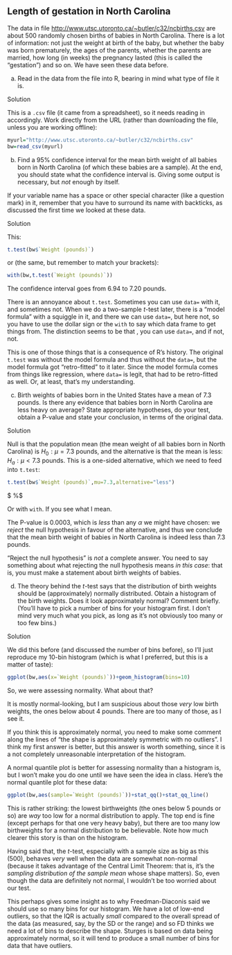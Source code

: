 ##  Length of gestation in North Carolina


 The data in file
[http://www.utsc.utoronto.ca/~butler/c32/ncbirths.csv](http://www.utsc.utoronto.ca/~butler/c32/ncbirths.csv) are about
500 randomly chosen births of babies in North Carolina. There is a lot
of information: not just the weight at birth of the baby, but whether
the baby was born prematurely, the ages of the parents, whether the
parents are married, how long (in weeks) the pregnancy lasted (this is
called the "gestation") and so on. We have seen these data before.



(a) Read in the data from the file into R, bearing in mind what
type of file it is. 


Solution


This is a `.csv` file (it came from a spreadsheet), so it
needs reading in accordingly. Work directly from the URL (rather
than downloading the file, unless you are working offline):
```r
myurl="http://www.utsc.utoronto.ca/~butler/c32/ncbirths.csv"
bw=read_csv(myurl)
``` 



(b) Find a 95\% confidence interval for the mean birth weight of
all babies born in North Carolina (of which these babies are a
sample). At the end, you should state what the confidence interval is.
Giving some output is necessary, but *not* enough by itself.

If your variable name has a space or other special character (like a
question mark) in it, remember that you have to surround its name with
backticks, as discussed the first time we looked at these data.



Solution


This:

```r
t.test(bw$`Weight (pounds)`)  
``` 

or (the same, but remember to match your brackets):

```r
with(bw,t.test(`Weight (pounds)`))
``` 

The confidence interval goes from 6.94 to 7.20 pounds.

There is an annoyance about `t.test`. Sometimes you can use
`data=` with it, and sometimes not. When we do a two-sample
$t$-test later, there is a "model formula" with a squiggle in it,
and there we can use `data=`, but here not, so you have to use
the dollar sign or the `with` to say which data frame to get
things from. The distinction seems to be that \emph{if you are using a
model formula}, you can use `data=`, and if not, not.

This is one of those things that is a consequence of R's history. The
original `t.test` was without the model formula and thus
without the `data=`, but the model formula got "retro-fitted"
to it later. Since the model formula comes from things like
regression, where `data=` is legit, that had to be retro-fitted
as well. Or, at least, that's my understanding.





(c) Birth weights of babies born in the United States have a mean
of 7.3 pounds. Is there any evidence that babies born in North
Carolina are less heavy on average? State appropriate hypotheses, do your
test, obtain a P-value and state your conclusion, in terms of the
original data.



Solution


Null is that the population mean (the mean weight of all babies born
in North Carolina) is $H_0: \mu=7.3$ pounds, and the alternative  is
that the mean is less: $H_a: \mu<7.3$ pounds.\endnote{I
surreptitiously defined $\mu$ before using it, but you could start
with something like \emph{let $\mu$ be the mean weight of all babies
born in North Carolina}, and then use $\mu$ in your hypotheses,
which would be clearer in all honesty.}
This is a one-sided
alternative, which we need to feed into `t.test`:

```r
t.test(bw$`Weight (pounds)`,mu=7.3,alternative="less")
``` 
$ %$ 

Or with `with`. If you see what I mean.

The P-value is 0.0003, which is *less* than any $\alpha$ we might
have chosen: we *reject* the null hypothesis in favour of the
alternative, and thus we conclude that the mean birth weight of babies
in North Carolina
is indeed less than 7.3 pounds.

"Reject the null hypothesis" is *not* a complete answer. You
need to say something about what rejecting the null hypothesis means
*in this case*: that is, you must make a statement about birth
weights of babies.





(d) The theory behind the $t$-test says that the distribution of
birth weights should be (approximately) normally distributed. Obtain a
histogram of the birth weights. Does it look approximately normal?
Comment briefly. (You'll have to pick a number of bins for your
histogram first. I don't mind very much what you pick, as long as it's
not obviously too many or too few bins.)



Solution


We did this before (and discussed the number of bins before), so
I'll just reproduce my 10-bin histogram (which is what I preferred,
but this is a matter of taste):
```r
ggplot(bw,aes(x=`Weight (pounds)`))+geom_histogram(bins=10)
``` 

So, we were assessing normality. What about that?

It is mostly normal-looking, but I am suspicious about those
*very* low birth weights, the ones below about 4 pounds. There
are too many of those, as I see it.

If you think this is approximately normal, you need to make some
comment along the lines of "the shape is approximately symmetric with no outliers". 
I think my first answer is better, but this answer is
worth something, since it is a not completely unreasonable
interpretation of the histogram.

A normal quantile plot is better for assessing normality
than a histogram is, but I won't make you do one until we have seen
the idea in class. Here's the normal quantile plot for these data:

```r
ggplot(bw,aes(sample=`Weight (pounds)`))+stat_qq()+stat_qq_line()
``` 

This is rather striking: the lowest birthweights (the ones below 5
pounds or so) are *way* too low for a normal distribution to
apply. The top end is fine (except perhaps for that one very heavy
baby), but there are too many low birthweights for a normal
distribution to be believable. Note how much clearer this story is
than on the histogram.

Having said that, the $t$-test, especially with a sample size as big
as this (500), behaves *very* well when the data are somewhat
non-normal (because it takes advantage of the Central Limit Theorem:
that is, it's the *sampling distribution of the sample mean*
whose shape matters). So, even though the data are definitely not
normal, I wouldn't be too worried about our test.

This perhaps gives some insight as to why Freedman-Diaconis said we
should use so many bins for our histogram. We have a lot of low-end
outliers, so that the IQR is actually *small* compared to the
overall spread of the data (as measured, say, by the SD or the range)
and so FD thinks we need a lot of bins to describe the shape. Sturges
is based on data being approximately normal, so it will tend to
produce a small number of bins for data that have outliers.





